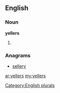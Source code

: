 ==English==

===Noun===
'''yellers'''

# {{plural of|[[yeller]]}}

===Anagrams===
* [[sellery#English|sellery]]

[[Category:English plurals]]

[[ar:yellers]]
[[my:yellers]]